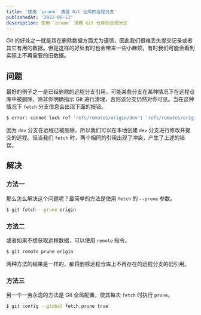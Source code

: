 ```yaml
---
title: '使用 `prune` 清理 Git 仓库的远程分支'
publishedAt: '2022-06-13'
description: 使用 `prune` 清理 Git 仓库的远程分支
---
```


Git 的好处之一就是其在删除数据方面尤为谨慎，因此我们很难丢失提交记录或者其它有用的数据。但是这样的好处有时也会带来一些小麻烦，有时我们可能会看到实际上不再需要的旧数据。

## 问题

最好的例子之一是已经删除的远程分支引用，可能某些分支在某种情况下在远程仓库中被删除，除非你明确指示 Git 进行清理，否则该分支仍然对你可见。当在这种情况下 `fetch` 分支信息会出现下面的报错。

```bash
$ error: cannot lock ref 'refs/remotes/origin/dev': 'refs/remotes/origin/dev' exists; cannot create 'refs/remotes/origin/dev'
```

因为 `dev` 分支在远程已被删除，所以我们可以在本地创建 `dev` 分支进行修改并提交的远程。但当我们 `fetch` 时，两个相同的引用出现了冲突，产生了上述的错误。

## 解决

### 方法一

那么怎么解决这个问题呢？最简单的方法是使用 `fetch` 的 `--prune` 参数。

```bash
$ git fetch --prune origin
```

### 方法二

或者如果不想获取远程数据，可以使用 `remote` 指令。

```bash
$ git remote prune origin
```

两种方法的结果是一样的，都将删除远程仓库上不再存在的远程分支的旧引用。

### 方法三

另一个一劳永逸的方法是 Git 全局配置，使其每次 `fetch` 时执行 `prune`。

```bash
$ git config --global fetch.prune true
```
